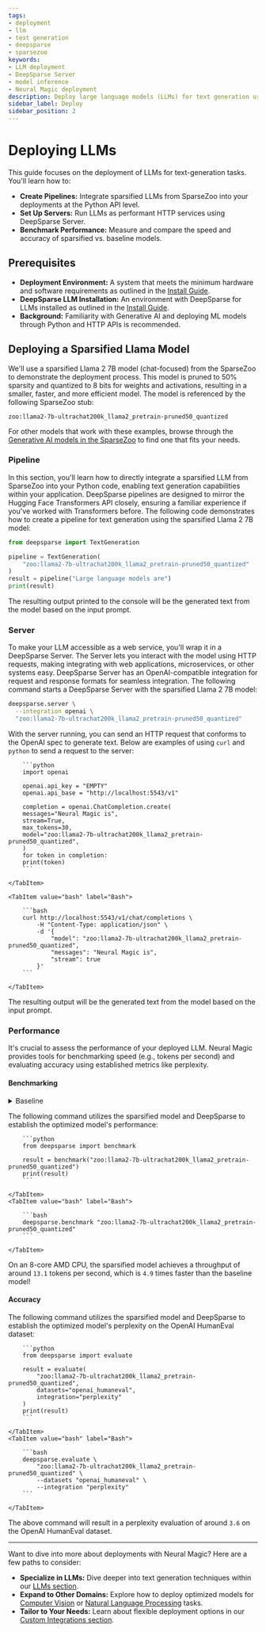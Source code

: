```yaml
---
tags:
- deployment
- llm
- text generation
- deepsparse
- sparsezoo
keywords:
- LLM deployment
- DeepSparse Server
- model inference
- Neural Magic deployment
description: Deploy large language models (LLMs) for text generation using Neural Magic's DeepSparse. This doc includes code examples, performance benchmarking, and server setup.
sidebar_label: Deploy
sidebar_position: 2
---
```


# Deploying LLMs

This guide focuses on the deployment of LLMs for text-generation tasks. You'll learn how to:

- <b>Create Pipelines:</b> Integrate sparsified LLMs from SparseZoo into your deployments at the Python API level.
- <b>Set Up Servers:</b> Run LLMs as performant HTTP services using DeepSparse Server.
- <b>Benchmark Performance:</b> Measure and compare the speed and accuracy of sparsified vs. baseline models.

## Prerequisites

- <b>Deployment Environment:</b> A system that meets the minimum hardware and software requirements as outlined in the [Install Guide](./install/#prerequisites).
- <b>DeepSparse LLM Installation:</b> An environment with DeepSparse for LLMs installed as outlined in the [Install Guide](./install#llms---causal-language-modeling).
- <b>Background:</b> Familiarity with Generative AI and deploying ML models through Python and HTTP APIs is recommended.

## Deploying a Sparsified Llama Model

We'll use a sparsified Llama 2 7B model (chat-focused) from the SparseZoo to demonstrate the deployment process.
This model is pruned to 50% sparsity and quantized to 8 bits for weights and activations, resulting in a smaller, faster, and more efficient model.
The model is referenced by the following SparseZoo stub:
```text
zoo:llama2-7b-ultrachat200k_llama2_pretrain-pruned50_quantized
```

For other models that work with these examples, browse through the [Generative AI models in the SparseZoo](https://sparsezoo.neuralmagic.com/?modelSet=generative_ai) to find one that fits your needs.

### Pipeline

In this section, you'll learn how to directly integrate a sparsified LLM from SparseZoo into your Python code, enabling text generation capabilities within your application.
DeepSparse pipelines are designed to mirror the Hugging Face Transformers API closely, ensuring a familiar experience if you've worked with Transformers before.
The following code demonstrates how to create a pipeline for text generation using the sparsified Llama 2 7B model:

```python
from deepsparse import TextGeneration

pipeline = TextGeneration(
    "zoo:llama2-7b-ultrachat200k_llama2_pretrain-pruned50_quantized"
)
result = pipeline("Large language models are")
print(result)
```

The resulting output printed to the console will be the generated text from the model based on the input prompt.

### Server

To make your LLM accessible as a web service, you'll wrap it in a DeepSparse Server.
The Server lets you interact with the model using HTTP requests, making integrating with web applications, microservices, or other systems easy.
DeepSparse Server has an OpenAI-compatible integration for request and response formats for seamless integration.
The following command starts a DeepSparse Server with the sparsified Llama 2 7B model:

```bash
deepsparse.server \
  --integration openai \
  "zoo:llama2-7b-ultrachat200k_llama2_pretrain-pruned50_quantized"
```

With the server running, you can send an HTTP request that conforms to the OpenAI spec to generate text.
Below are examples of using `curl` and `python` to send a request to the server:
<Tabs>
    <TabItem value="python" label="Python" default>

        ```python
        import openai

        openai.api_key = "EMPTY"
        openai.api_base = "http://localhost:5543/v1"

        completion = openai.ChatCompletion.create(
        messages="Neural Magic is",
        stream=True,
        max_tokens=30,
        model="zoo:llama2-7b-ultrachat200k_llama2_pretrain-pruned50_quantized",
        )
        for token in completion:
        print(token)
        ```

    </TabItem>

    <TabItem value="bash" label="Bash">

        ```bash
        curl http://localhost:5543/v1/chat/completions \
            -H "Content-Type: application/json" \
            -d '{
                "model": "zoo:llama2-7b-ultrachat200k_llama2_pretrain-pruned50_quantized",
                "messages": "Neural Magic is",
                "stream": true
            }'
        ```

    </TabItem>
</Tabs>

The resulting output will be the generated text from the model based on the input prompt.

### Performance

It's crucial to assess the performance of your deployed LLM.
Neural Magic provides tools for benchmarking speed (e.g., tokens per second) and evaluating accuracy using established metrics like perplexity.

#### Benchmarking

<details>
    <summary>Baseline</summary>

    To compare the performance of the sparsified model, we utilize a baseline, unoptimized version of the model from the SparseZoo.
    The stub for the corresponding model is:
    ```text
    zoo:llama2-7b-llama2_pretrain-base
    ```

    The following command utilizes the baseline stub and DeepSparse to establish the unoptimized model's performance:

    <Tabs>
        <TabItem value="python" label="Python" default>

            ```python
            from deepsparse import benchmark_model

            result = benchmark_model("zoo:llama2-7b-llama2_pretrain-base")
            print(result)
            ```

        </TabItem>
        <TabItem value="bash" label="Bash">

            ```bash
            deepsparse.benchmark "zoo:llama2-7b-llama2_pretrain-base"
            ```

        </TabItem>
    </Tabs>

    On an 8-core AMD CPU, the baseline model achieves a throughput around `2.7` tokens per second.
</details>

The following command utilizes the sparsified model and DeepSparse to establish the optimized model's performance:
<Tabs>
    <TabItem value="python" label="Python" default>

        ```python
        from deepsparse import benchmark

        result = benchmark("zoo:llama2-7b-ultrachat200k_llama2_pretrain-pruned50_quantized")
        print(result)
        ```

    </TabItem>
    <TabItem value="bash" label="Bash">

        ```bash
        deepsparse.benchmark "zoo:llama2-7b-ultrachat200k_llama2_pretrain-pruned50_quantized"
        ```

    </TabItem>
</Tabs>

On an 8-core AMD CPU, the sparsified model achieves a throughput of around `13.1` tokens per second, which is `4.9` times faster than the baseline model!

#### Accuracy

The following command utilizes the sparsified model and DeepSparse to establish the optimized model's perplexity on the OpenAI HumanEval dataset:
<Tabs>
    <TabItem value="python" label="Python" default>

        ```python
        from deepsparse import evaluate

        result = evaluate(
            "zoo:llama2-7b-ultrachat200k_llama2_pretrain-pruned50_quantized",
            datasets="openai_humaneval",
            integration="perplexity"
        )
        print(result)
        ```

    </TabItem>
    <TabItem value="bash" label="Bash">

        ```bash
        deepsparse.evaluate \
            "zoo:llama2-7b-ultrachat200k_llama2_pretrain-pruned50_quantized" \
            --datasets "openai_humaneval" \
            --integration "perplexity"
        ```

    </TabItem>
</Tabs>

The above command will result in a perplexity evaluation of around `3.6` on the OpenAI HumanEval dataset.

---

Want to dive into more about deployments with Neural Magic? Here are a few paths to consider:

- <b>Specialize in LLMs:</b> Dive deeper into text generation techniques within our [LLMs section](../llms).
- <b>Expand to Other Domains:</b> Explore how to deploy optimized models for [Computer Vision](../computer-vision) or [Natural Language Processing](../nlp) tasks.
- <b>Tailor to Your Needs:</b> Learn about flexible deployment options in our [Custom Integrations section](../custom-integrations).
